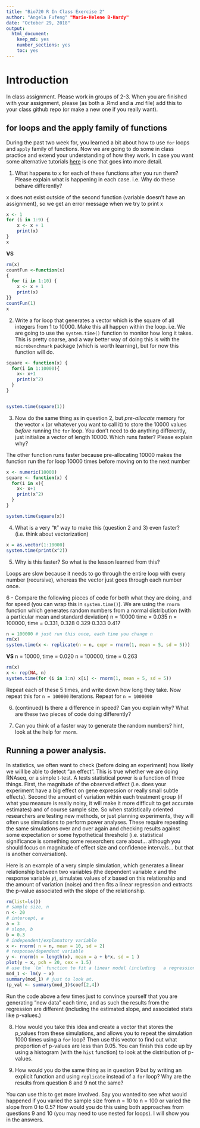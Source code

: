 ---
title: "Bio720 R In Class Exercise 2"
author: "Angela Fufeng" "Marie-Helene B-Hardy"
date: "October 29, 2018"
output: 
  html_document: 
    keep_md: yes
    number_sections: yes
    toc: yes
---
# Introduction

In class assignment. Please work in groups of 2-3. When you are finished with your assignment, please (as both a .Rmd and a .md file) add this to your class github repo (or make a new one if you really want). 

## for loops and the apply family of functions
During the past two week for, you learned a bit about how to use `for` loops and `apply` family of functions. Now we are going to do some in class practice and extend your understanding of how they work. In case you want some alternative tutorials [here](https://www.datacamp.com/community/tutorials/tutorial-on-loops-in-r#gs.FgFVHlY) is one that goes into more detail.

1. What happens to `x` for each of these functions after you run them? Please explain what is happening in each case. i.e. Why do these behave differently?

x does not exist outside of the second function (variable doesn't have an assignment), so we get an error message when we try to print x 

```{r}
x <- 1
for (i in 1:9) {
    x <- x + 1
    print(x)
}
x
```

**VS**

```{r, error=TRUE}
rm(x)
countFun <-function(x)
{
  for (i in 1:10) {
    x <- x + 1
    print(x)
}}
countFun(1)
x
```


2. Write a for loop that generates a vector which is the square of all integers from 1 to 10000. Make this all happen within the loop. i.e. We are going to use the `system.time()` function to monitor how long it takes. This is pretty coarse, and a way better way of doing this is with the `microbenchmark` package (which is worth learning), but for now this function will do.

```{r}
square <- function(x) {
  for(i in 1:10000){
    x<- x+1
    print(x^2)
  }
}


system.time(square(1))
```



3.  Now do the same thing as in question 2, but *pre-allocate* memory for the vector `x` (or whatever you want to call it) to store the 10000 values *before* running the `for` loop. You don't need to do anything differently, just initialize a vector of length 10000. Which runs faster? Please explain why?

The other function runs faster because pre-allocating 10000 makes the function run the for loop 10000 times before moving on to the next number

```{r}
x <- numeric(10000)
square <- function(x) {
  for(i in x){
    x<- x+1
    print(x^2)
  }
}

system.time(square(x))
```


4. What is a very "`R`" way to make this (question 2 and 3) even faster? (i.e. think about vectorization)

```{r}
x = as.vector(1:10000)
system.time(print(x^2))


```


5. Why is this faster? So what is the lesson learned from this?

Loops are slow because it needs to go through the entire loop with every number (recursive), whereas the vector just goes through each number once.

6 - Compare the following pieces of code for both what they are doing, and for speed (you can wrap this in `system.time()`). We are using the `rnorm` function which generates random numbers from a normal distribution (with a particular mean and standard deviation)
n = 10000 time = 0.035
n = 100000, time = 0.331, 0.328  0.329 0.333 0.417 

```{r}
n = 100000 # just run this once, each time you change n
rm(x)
system.time(x <- replicate(n = n, expr = rnorm(1, mean = 5, sd = 5)))
```

**VS**
n = 10000, time = 0.020
n = 100000, time = 0.263 
```{r}
rm(x)
x <- rep(NA, n)
system.time(for (i in 1:n) x[i] <- rnorm(1, mean = 5, sd = 5))
```

Repeat each of these 5 times, and write down how long they take. Now repeat this for `n = 100000` iterations. Repeat for `n = 1000000`

6. (continued) Is there a difference in speed? Can you explain why? What are these two pieces of code doing differently?


7. Can you think of a faster way to generate the random numbers? hint, look at the help for `rnorm`.

## Running a power analysis.

In statistics, we often want to check (before doing an experiment) how likely we will be able to detect "an effect". This is true whether we are doing RNAseq, or a simple t-test. A tests statistical power is a function of three things. First, the magnitude of the observed effect (i.e. does your experiment have a big effect on gene expression or really small subtle effects). Second the amount of variation within each treatment group (if what you measure is really noisy, it will make it more difficult to get accurate estimates) and of course sample size. So when statistically oriented researchers are testing new methods, or just planning experiments, they will often use simulations to perform power analyses.  These require repeating the same simulations over and over again and checking results against some expectation or some hypothetical threshold (i.e. statistical significance is something some researchers care about... although you should focus on magnitude of effect size and confidence intervals... but that is another conversation).

Here is an example of a very simple simulation, which generates a linear relationship between two variables (the dependent variable *x* and the response variable *y*), simulates values of *x* based on this relationship and the amount of variation (noise) and then fits a linear regression and extracts the p-value associated with the slope of the relationship.

```{r}
rm(list=ls())
# sample size, n
n <- 20
# intercept, a
a = 3
# slope, b
b = 0.3
# independent/explanatory variable
x <- rnorm( n = n, mean = 10, sd = 2)
# response/dependent variable
y <- rnorm(n = length(x), mean = a + b*x, sd = 1 )
plot(y ~ x, pch = 20, cex = 1.5)
# use the `lm` function to fit a linear model (including   a regression like here)
mod_1 <- lm(y ~ x)
summary(mod_1) # just to look at.
(p_val <- summary(mod_1)$coef[2,4])
```

Run the code above a few times just to convince yourself that you are generating "new data" each time, and as such the results from the regression are different (including the estimated slope, and associated stats like p-values.)

8. How would you take this idea and create a vector that stores the p_values from these simulations, and allows you to repeat the simulation 1000 times using a `for` loop? Then use this vector to find out what proportion of p-values are less than 0.05. You can finish this code up by using a histogram (with the `hist` function) to look at the distribution of p-values.


9. How would you do the same thing as in question 9 but by writing an explicit function and using `replicate` instead of a `for` loop? Why are the results from question 8 and 9 not the same?


You can use this to get more involved. Say you wanted to see what would happened if you varied the sample size from n = 10 to n = 100 or varied the slope from 0 to 0.5? How would you do this using both approaches from questions 9 and 10 (you may need to use nested for loops). I will show you in the answers.